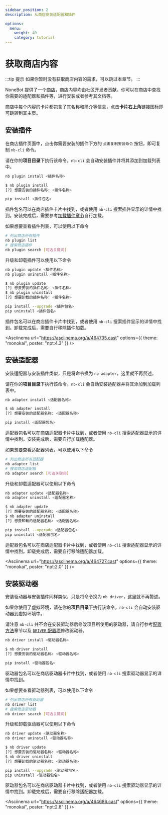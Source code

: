 ```yaml
---
sidebar_position: 2
description: 从商店安装适配器和插件

options:
  menu:
    weight: 40
    category: tutorial
---
```


# 获取商店内容


:::tip 提示
如果你暂时没有获取商店内容的需求，可以跳过本章节。
:::

NoneBot 提供了一个[商店](/store)，商店内容均由社区开发者贡献。你可以在商店中查找你需要的适配器和插件等，进行安装或者参考其文档等。

商店中每个内容的卡片都包含了其名称和简介等信息，点击**卡片右上角**链接图标即可跳转到其主页。

## 安装插件

在商店插件页面中，点击你需要安装的插件下方的 `点击复制安装命令` 按钮，即可复制 `nb-cli` 命令。

请在你的**项目目录**下执行该命令。`nb-cli` 会自动安装插件并将其添加到加载列表中。

<Tabs groupId="cli-install">
  <TabItem value="cli" label="使用命令" default>

```bash
nb plugin install <插件名称>
```

  </TabItem>
  <TabItem value="interactive" label="交互式安装">

```bash
$ nb plugin install
[?] 想要安装的插件名称: <插件名称>
```

  </TabItem>
  <TabItem value="pip" label="使用 pip">

```bash
pip install <插件包名>
```

插件包名可以在商店插件卡片中找到，或者使用 `nb-cli` 搜索插件显示的详情中找到。安装完成后，需要参考[加载插件章节](./create-plugin.md#加载插件)自行加载。

  </TabItem>
</Tabs>

如果想要查看插件列表，可以使用以下命令

```bash
# 列出商店所有插件
nb plugin list
# 搜索商店插件
nb plugin search [可选关键词]
```

升级和卸载插件可以使用以下命令

<Tabs groupId="cli-install">
  <TabItem value="cli" label="使用命令" default>

```bash
nb plugin update <插件名称>
nb plugin uninstall <插件名称>
```

  </TabItem>
  <TabItem value="interactive" label="交互式安装">

```bash
$ nb plugin update
[?] 想要安装的插件名称: <插件名称>
$ nb plugin uninstall
[?] 想要卸载的插件名称: <插件名称>
```

  </TabItem>
  <TabItem value="pip" label="使用 pip">

```bash
pip install --upgrade <插件包名>
pip uninstall <插件包名>
```

插件包名可以在商店插件卡片中找到，或者使用 `nb-cli` 搜索插件显示的详情中找到。卸载完成后，需要自行移除插件加载。

  </TabItem>
</Tabs>

<Asciinema
  url="https://asciinema.org/a/464735.cast"
  options={{ theme: "monokai", poster: "npt:4.3" }}
/>

## 安装适配器

安装适配器与安装插件类似，只是将命令换为 `nb adapter`，这里就不再赘述。

请在你的**项目目录**下执行该命令。`nb-cli` 会自动安装适配器并将其添加到加载列表中。

<Tabs groupId="cli-install">
  <TabItem value="cli" label="使用命令" default>

```bash
nb adapter install <适配器名称>
```

  </TabItem>
  <TabItem value="interactive" label="交互式安装">

```bash
$ nb adapter install
[?] 想要安装的适配器名称: <适配器名称>
```

  </TabItem>
  <TabItem value="pip" label="使用 pip">

```bash
pip install <适配器包名>
```

适配器包名可以在商店适配器卡片中找到，或者使用 `nb-cli` 搜索适配器显示的详情中找到。安装完成后，需要自行加载适配器。

  </TabItem>
</Tabs>

如果想要查看适配器列表，可以使用以下命令

```bash
# 列出商店所有适配器
nb adapter list
# 搜索商店适配器
nb adapter search [可选关键词]
```

升级和卸载适配器可以使用以下命令

<Tabs groupId="cli-install">
  <TabItem value="cli" label="使用命令" default>

```bash
nb adapter update <适配器名称>
nb adapter uninstall <适配器名称>
```

  </TabItem>
  <TabItem value="interactive" label="交互式安装">

```bash
$ nb adapter update
[?] 想要安装的适配器名称: <适配器名称>
$ nb adapter uninstall
[?] 想要卸载的适配器名称: <适配器名称>
```

  </TabItem>
  <TabItem value="pip" label="使用 pip">

```bash
pip install --upgrade <适配器包名>
pip uninstall <适配器包名>
```

适配器包名可以在商店适配器卡片中找到，或者使用 `nb-cli` 搜索适配器显示的详情中找到。卸载完成后，需要自行移除适配器加载。

  </TabItem>
</Tabs>

<Asciinema
  url="https://asciinema.org/a/464727.cast"
  options={{ theme: "monokai", poster: "npt:2.0" }}
/>

## 安装驱动器

安装驱动器与安装插件同样类似，只是将命令换为 `nb driver`，这里就不再赘述。

如果你使用了虚拟环境，请在你的**项目目录**下执行该命令，`nb-cli` 会自动安装驱动器到虚拟环境中。

请注意 `nb-cli` 并不会在安装驱动器后修改项目所使用的驱动器，请自行参考[配置方法](../appendices/config.md)章节以及 [`DRIVER` 配置项](../api/config.md#Config-driver)修改驱动器。

<Tabs groupId="cli-install">
  <TabItem value="cli" label="使用命令" default>

```bash
nb driver install <驱动器名称>
```

  </TabItem>
  <TabItem value="interactive" label="交互式安装">

```bash
$ nb driver install
[?] 想要安装的驱动器名称: <驱动器名称>
```

  </TabItem>
  <TabItem value="pip" label="使用 pip">

```bash
pip install <驱动器包名>
```

驱动器包名可以在商店驱动器卡片中找到，或者使用 `nb-cli` 搜索驱动器显示的详情中找到。

  </TabItem>
</Tabs>

如果想要查看驱动器列表，可以使用以下命令

```bash
# 列出商店所有驱动器
nb driver list
# 搜索商店驱动器
nb driver search [可选关键词]
```

升级和卸载驱动器可以使用以下命令

<Tabs groupId="cli-install">
  <TabItem value="cli" label="使用命令" default>

```bash
nb driver update <驱动器名称>
nb driver uninstall <驱动器名称>
```

  </TabItem>
  <TabItem value="interactive" label="交互式安装">

```bash
$ nb driver update
[?] 想要安装的驱动器名称: <驱动器名称>
$ nb driver uninstall
[?] 想要卸载的驱动器名称: <驱动器名称>
```

  </TabItem>
  <TabItem value="pip" label="使用 pip">

```bash
pip install --upgrade <驱动器包名>
pip uninstall <驱动器包名>
```

驱动器包名可以在商店驱动器卡片中找到，或者使用 `nb-cli` 搜索驱动器显示的详情中找到。卸载完成后，需要自行移除适配器加载。

  </TabItem>
</Tabs>

<Asciinema
  url="https://asciinema.org/a/464686.cast"
  options={{ theme: "monokai", poster: "npt:2.8" }}
/>
